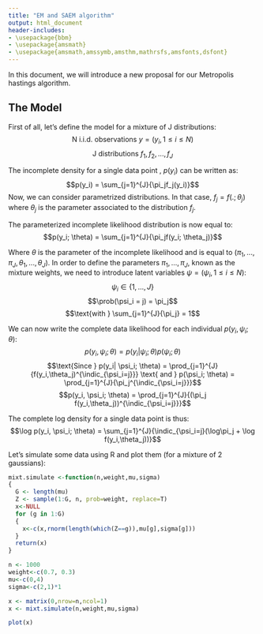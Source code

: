 ```yaml
---
title: "EM and SAEM algorithm"
output: html_document
header-includes:
- \usepackage{bbm}
- \usepackage{amsmath}
- \usepackage{amsmath,amssymb,amsthm,mathrsfs,amsfonts,dsfont}
---
```

$\newcommand{\expec}{\mathbb{E}}$
$\newcommand{\prob}{\mathbb{P}}$
$\newcommand{\indic}{\mathbb{1}}$
$\DeclareMathOperator*{\argmax}{arg\,max}$

In this document, we will introduce a new proposal for our Metropolis hastings algorithm.

## The Model
First of all, let's define the model for a mixture of J distributions:
$$\text{N i.i.d. observations } y = (y_i, 1\leqslant i \leqslant N)$$
$$\text{J distributions } f_1, f_2, ..., f_J$$

The incomplete density for a single data point , $p(y_i)$ can be written as:
$$p(y_i) = \sum_{j=1}^{J}{\pi_jf_j(y_i)}$$
Now, we can consider parametrized distributions.
In that case, $f_j = f(.;\theta_j)$ where $\theta_j$ is the parameter associated to the distribution $f_j$.

The parameterized incomplete likelihood distribution is now equal to:
$$p(y_i; \theta) = \sum_{j=1}^{J}{\pi_jf(y_i; \theta_j)}$$

Where $\theta$ is the parameter of the incomplete likelihood and is equal to $(\pi_1,...,\pi_J,\theta_1,...,\theta_J)$.
In order to define the parameters $\pi_1,...,\pi_J$, known as the mixture weights, we need to introduce latent variables $\psi = (\psi_i, 1\leqslant i \leqslant N)$:
$$\psi_i \in \{1,...,J\}$$
$$\prob(\psi_i = j) = \pi_j$$ 
$$\text{with } \sum_{j=1}^{J}{\pi_j} = 1$$ 

We can now write the complete data likelihood for each individual $p(y_i, \psi_i; \theta)$:
$$p(y_i, \psi_i; \theta) = p(y_i| \psi_i; \theta)p(\psi_i; \theta)$$
$$\text{Since } p(y_i| \psi_i; \theta) = \prod_{j=1}^{J}{f(y_i,\theta_j)^{\indic_{\psi_i=j}}} \text{ and } p(\psi_i; \theta) = \prod_{j=1}^{J}{\pi_j^{\indic_{\psi_i=j}}}$$
$$p(y_i, \psi_i; \theta) = \prod_{j=1}^{J}{(\pi_j f(y_i,\theta_j))^{\indic_{\psi_i=j}}}$$

The complete log density for a single data point is thus:
$$\log p(y_i, \psi_i; \theta) = \sum_{j=1}^{J}{\indic_{\psi_i=j}(\log\pi_j + \log f(y_i,\theta_j))}$$

Let's simulate some data using R and plot them (for a mixture of 2 gaussians):

```r
mixt.simulate <-function(n,weight,mu,sigma)
{
  G <- length(mu)
  Z <- sample(1:G, n, prob=weight, replace=T)
  x<-NULL
  for (g in 1:G)
  {
    x<-c(x,rnorm(length(which(Z==g)),mu[g],sigma[g]))
  }
  return(x)
}

n <- 1000
weight<-c(0.7, 0.3) 
mu<-c(0,4)
sigma<-c(2,1)*1

x <- matrix(0,nrow=n,ncol=1)
x <- mixt.simulate(n,weight,mu,sigma)

plot(x)

```
